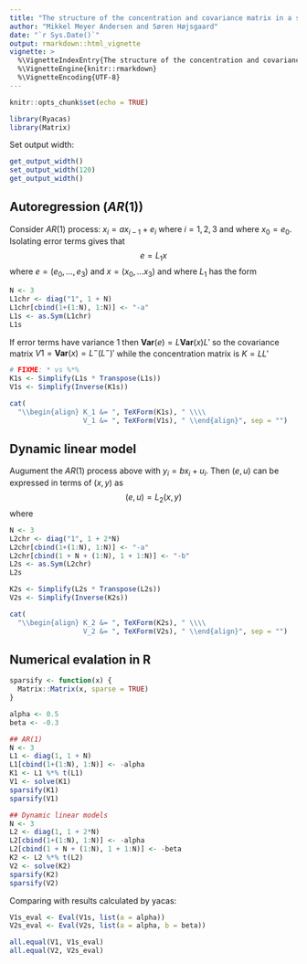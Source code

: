 ```yaml
---
title: "The structure of the concentration and covariance matrix in a simple state-space model"
author: "Mikkel Meyer Andersen and Søren Højsgaard"
date: "`r Sys.Date()`"
output: rmarkdown::html_vignette
vignette: >
  %\VignetteIndexEntry{The structure of the concentration and covariance matrix in a simple state-space model}
  %\VignetteEngine{knitr::rmarkdown}
  %\VignetteEncoding{UTF-8}
---
```


```r
knitr::opts_chunk$set(echo = TRUE)
```

```r
library(Ryacas)
library(Matrix)
```


Set output width:

```r
get_output_width()
set_output_width(120)
get_output_width()
```



## Autoregression ($AR(1)$)

Consider $AR(1)$ process: $x_i = a x_{i-1} + e_i$ where $i=1,2,3$ and where $x_0=e_0$. Isolating error terms gives that
$$
 e = L_1 x
$$
where $e=(e_0, \dots, e_3)$ and $x=(x_0, \dots x_3)$ and where $L_1$ has the form
```r
N <- 3
L1chr <- diag("1", 1 + N)
L1chr[cbind(1+(1:N), 1:N)] <- "-a"
L1s <- as.Sym(L1chr)
L1s
```

If error terms have variance $1$ then $\mathbf{Var}(e)=L \mathbf{Var}(x) L'$ so the covariance matrix $V1=\mathbf{Var}(x) = L^- (L^-)'$ while the concentration matrix is $K=L L'$

```r
# FIXME: * vs %*%
K1s <- Simplify(L1s * Transpose(L1s))
V1s <- Simplify(Inverse(K1s))
```

```r
cat(
  "\\begin{align} K_1 &= ", TeXForm(K1s), " \\\\ 
                  V_1 &= ", TeXForm(V1s), " \\end{align}", sep = "")
```

## Dynamic linear model

Augument the $AR(1)$ process above with $y_i=b x_i + u_i$. Then
$(e,u)$ can be expressed in terms of $(x,y)$ as
$$
(e,u) = L_2(x,y)
$$
where
```r
N <- 3
L2chr <- diag("1", 1 + 2*N)
L2chr[cbind(1+(1:N), 1:N)] <- "-a"
L2chr[cbind(1 + N + (1:N), 1 + 1:N)] <- "-b"
L2s <- as.Sym(L2chr)
L2s
```

```r
K2s <- Simplify(L2s * Transpose(L2s))
V2s <- Simplify(Inverse(K2s))
```

```r
cat(
  "\\begin{align} K_2 &= ", TeXForm(K2s), " \\\\ 
                  V_2 &= ", TeXForm(V2s), " \\end{align}", sep = "")
```


## Numerical evalation in R

```r
sparsify <- function(x) {
  Matrix::Matrix(x, sparse = TRUE)
}

alpha <- 0.5
beta <- -0.3

## AR(1)
N <- 3
L1 <- diag(1, 1 + N)
L1[cbind(1+(1:N), 1:N)] <- -alpha
K1 <- L1 %*% t(L1)
V1 <- solve(K1)
sparsify(K1)
sparsify(V1)

## Dynamic linear models
N <- 3
L2 <- diag(1, 1 + 2*N)
L2[cbind(1+(1:N), 1:N)] <- -alpha
L2[cbind(1 + N + (1:N), 1 + 1:N)] <- -beta
K2 <- L2 %*% t(L2)
V2 <- solve(K2)
sparsify(K2)
sparsify(V2)
```

Comparing with results calculated by yacas:

```r
V1s_eval <- Eval(V1s, list(a = alpha))
V2s_eval <- Eval(V2s, list(a = alpha, b = beta))

all.equal(V1, V1s_eval)
all.equal(V2, V2s_eval)
```

